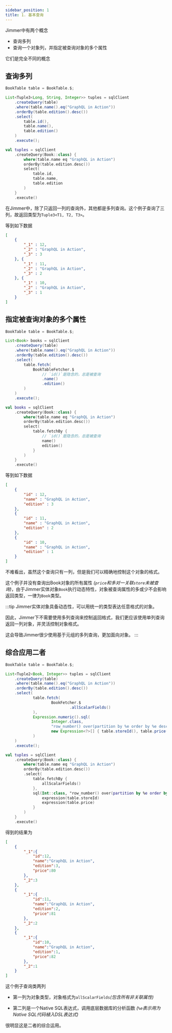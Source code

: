 ```yaml
---
sidebar_position: 1
title: 1. 基本查询
---
```



Jimmer中有两个概念

-   查询多列
-   查询一个对象列，并指定被查询对象的多个属性

它们是完全不同的概念

## 查询多列

<Tabs groupId="language">
<TabItem value="java" label="Java">

```java
BookTable table = BookTable.$;

List<Tuple3<Long, String, Integer>> tuples = sqlClient
    .createQuery(table)
    .where(table.name().eq("GraphQL in Action"))
    .orderBy(table.edition().desc())
    .select(
        table.id(),
        table.name(),
        table.edition()
    )
    .execute();
```

</TabItem>
<TabItem value="kotlin" label="Kotlin">

```kotlin
val tuples = sqlClient
    .createQuery(Book::class) {
        where(table.name eq "GraphQL in Action")
        orderBy(table.edition.desc())
        select(
            table.id,
            table.name,
            table.edition
        )
    }
    .execute()
```

</TabItem>
</Tabs>

在Jimmer中，除了只返回一列的查询外，其他都是多列查询。这个例子查询了三列，故返回类型为`Tuple3<T1, T2, T3>`。

等到如下数据

```json
[
    {
        "_1" : 12,
        "_2" : "GraphQL in Action",
        "_3" : 3
    }, {
        "_1" : 11,
        "_2" : "GraphQL in Action",
        "_3" : 2
    }, {
        "_1" : 10,
        "_2" : "GraphQL in Action",
        "_3" : 1
    }
]
```

## 指定被查询对象的多个属性

<Tabs groupId="language">
<TabItem value="java" label="Java">

```java
BookTable table = BookTable.$;

List<Book> books = sqlClient
    .createQuery(table)
    .where(table.name().eq("GraphQL in Action"))
    .orderBy(table.edition().desc())
    .select(
        table.fetch(
            BookTableFetcher.$
                // `id()`是隐含的，总是被查询
                .name()
                .edition()
        )
    )
    .execute();
```

</TabItem>
<TabItem value="kotlin" label="Kotlin">

```kotlin
val books = sqlClient
    .createQuery(Book::class) {
        where(table.name eq "GraphQL in Action")
        orderBy(table.edition.desc())
        select(
            table.fetchBy {
                // `id()`是隐含的，总是被查询
                name()
                edition()
            }
        )
    }
    .execute()
```

</TabItem>
</Tabs>

等到如下数据

```json
[
    {
        "id" : 12,
        "name" : "GraphQL in Action",
        "edition" : 3
    }, 
    {
        "id" : 11,
        "name" : "GraphQL in Action",
        "edition" : 2
    }, 
    {
        "id" : 10,
        "name" : "GraphQL in Action",
        "edition" : 1
    } 
]
```

不难看出，虽然这个查询只有一列，但是我们可以精确地控制这个对象的格式。

这个例子并没有查询出Book对象的所有属性 *(`price`和多对一关联`store`未被查询)*，由于Jimmer实体对象`Book`执行动态特性，对象被查询属性的多或少不会影响返回类型，一律为`Book`类型。

:::tip
Jimmer实体对象具备动态性，可以用统一的类型表达任意格式的对象。

因此，Jimmer下不需要使用多列查询来控制返回格式，我们更应该使用单列查询返回一列对象，并灵活控制对象格式。

这会导致Jimmer很少使用基于元组的多列查询，更加面向对象。
:::

## 综合应用二者

<Tabs groupId="language">
<TabItem value="java" label="Java">

```java
BookTable table = BookTable.$;

List<Tuple2<Book, Integer>> tuples = sqlClient
    .createQuery(table)
    .where(table.name().eq("GraphQL in Action"))
    .orderBy(table.edition().desc())
    .select(
            table.fetch(
                    BookFetcher.$
                            .allScalarFields()
            ),
            Expression.numeric().sql(
                    Integer.class,
                    "row_number() over(partition by %e order by %e desc)",
                    new Expression<?>[] { table.storeId(), table.price() }
            )
    )
    .execute();
```

</TabItem>
<TabItem value="kotlin" label="Kotlin">

```kotlin
val tuples = sqlClient
    .createQuery(Book::class) {
        where(table.name eq "GraphQL in Action")
        orderBy(table.edition.desc())
        .select(
            table.fetchBy {
                allScalarFields()
            },
            sql(Int::class, "row_number() over(partition by %e order by %e desc)") {
                expression(table.storeId)
                expression(table.price)
            }
        )
    }
    .execute()
```

</TabItem>
</Tabs>

得到的结果为

```json
[
    {
        "_1":{
            "id":12,
            "name":"GraphQL in Action",
            "edition":3,
            "price":80
        },
        "_2":3
    },
    {
        "_1":{
            "id":11,
            "name":"GraphQL in Action",
            "edition":2,
            "price":81
        },
        "_2":2
    },
    {
        "_1":{
            "id":10,
            "name":"GraphQL in Action",
            "edition":1,
            "price":82
        },
        "_2":1
    }
]
```

这个例子查询类两列

-   第一列为对象类型，对象格式为`allScalarFields`*(包含所有非关联属性)*

-   第二列是一个Native SQL表达式，调用底层数据库的分析函数 *(`%e`表示用为Native SQL代码植入DSL表达式)*

很明显这是二者的综合运用。